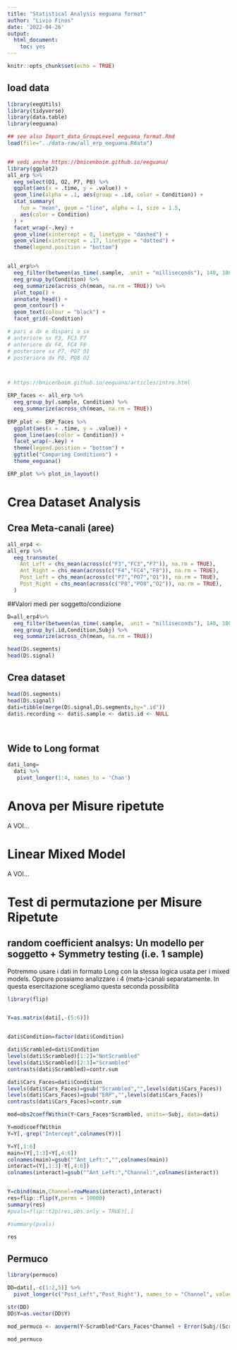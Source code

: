 ---
title: "Statistical Analysis eeguana format"
author: "Livio Finos"
date: '2022-04-26'
output: 
  html_document: 
    toc: yes
---

```{r setup, include=FALSE}
knitr::opts_chunk$set(echo = TRUE)
```

## load data

```{r}
library(eegUtils)
library(tidyverse)
library(data.table)
library(eeguana)

## see also Import_data_GroupLevel_eeguana_format.Rmd
load(file="../data-raw/all_erp_eeguana.Rdata")


## vedi anche https://bnicenboim.github.io/eeguana/
library(ggplot2)
all_erp %>%
  eeg_select(O1, O2, P7, P8) %>%
  ggplot(aes(x = .time, y = .value)) +
  geom_line(alpha = .1, aes(group = .id, color = Condition)) +
  stat_summary(
    fun = "mean", geom = "line", alpha = 1, size = 1.5,
    aes(color = Condition)
  ) +
  facet_wrap(~.key) +
  geom_vline(xintercept = 0, linetype = "dashed") +
  geom_vline(xintercept = .17, linetype = "dotted") +
  theme(legend.position = "bottom")


all_erp%>%
  eeg_filter(between(as_time(.sample, .unit = "milliseconds"), 140, 180)) %>%
  eeg_group_by(Condition) %>%
  eeg_summarize(across_ch(mean, na.rm = TRUE)) %>%
  plot_topo() +
  annotate_head() +
  geom_contour() +
  geom_text(colour = "black") +
  facet_grid(~Condition)

```

```{r}

# pari a dx e dispari a sx
# anteriore sx F3, FC3 F7
# anteriore dx F4, FC4 F8
# posteriore sx P7, PO7 O1
# posteriore dx P8, PO8 O2



# https://bnicenboim.github.io/eeguana/articles/intro.html

ERP_faces <- all_erp %>%
  eeg_group_by(.sample, Condition) %>%
  eeg_summarize(across_ch(mean, na.rm = TRUE))
  
ERP_plot <- ERP_faces %>%
  ggplot(aes(x = .time, y = .value)) +
  geom_line(aes(color = Condition)) +
  facet_wrap(~.key) +
  theme(legend.position = "bottom") +
  ggtitle("Comparing Conditions") +
  theme_eeguana()

ERP_plot %>% plot_in_layout()
```

# Crea Dataset Analysis

## Crea Meta-canali (aree)

```{r}
all_erp4 <-
all_erp %>%
  eeg_transmute(
    Ant_Left = chs_mean(across(c("F3","FC3","F7")), na.rm = TRUE), 
    Ant_Right = chs_mean(across(c("F4","FC4","F8")), na.rm = TRUE), 
    Post_Left = chs_mean(across(c("P7","PO7","O1")), na.rm = TRUE), 
    Post_Right = chs_mean(across(c("P8","PO8","O2")), na.rm = TRUE), 
  )


```

##Valori medi per soggetto/condizione

```{r}
D=all_erp4%>%
  eeg_filter(between(as_time(.sample, .unit = "milliseconds"), 140, 180)) %>%
  eeg_group_by(.id,Condition,Subj) %>%
  eeg_summarize(across_ch(mean, na.rm = TRUE))

head(D$.segments)
head(D$.signal)

```

## Crea dataset

```{r}

head(D$.segments)
head(D$.signal)
dati=tibble(merge(D$.signal,D$.segments,by=".id"))
dati$.recording <- dati$.sample <- dati$.id <- NULL

  
```

## Wide to Long format

```{r}
dati_long=
  dati %>%
   pivot_longer(1:4, names_to = 'Chan')

```

# Anova per Misure ripetute

A VOI...

# Linear Mixed Model

A VOI...


# Test di permutazione per Misure Ripetute 

## random coefficient analsys: Un modello per soggetto + Symmetry testing (i.e. 1 sample)

Potremmo usare i dati in formato Long con la stessa logica usata per i mixed models.
Oppure possiamo analizzare i 4 (meta-)canali separatamente. In questa esercitazione scegliamo questa seconda possibilità

```{r}
library(flip)


Y=as.matrix(dati[,-(5:6)])


dati$Condition=factor(dati$Condition)

dati$Scrambled=dati$Condition
levels(dati$Scrambled)[1:2]="NotScrambled"
levels(dati$Scrambled)[2:3]="Scrambled"
contrasts(dati$Scrambled)=contr.sum

dati$Cars_Faces=dati$Condition
levels(dati$Cars_Faces)=gsub("Scrambled","",levels(dati$Cars_Faces))
levels(dati$Cars_Faces)=gsub("ERP","",levels(dati$Cars_Faces))
contrasts(dati$Cars_Faces)=contr.sum

mod=obs2coeffWithin(Y~Cars_Faces*Scrambled, units=~Subj, data=dati)

Y=mod$coeffWithin
Y=Y[,-grep("Intercept",colnames(Y))]

Y=Y[,1:6]
main=(Y[,1:3]+Y[,4:6])
colnames(main)=gsub("^Ant_Left:","",colnames(main))
interact=(Y[,1:3]-Y[,4:6])
colnames(interact)=gsub("^Ant_Left:","Channel:",colnames(interact))


Y=cbind(main,Channel=rowMeans(interact),interact)
res=flip::flip(Y,perms = 10000)
summary(res)
#pvals=flip::t2p(res,obs.only = TRUE)[,]

#summary(pvals)

res

```

## Permuco

```{r}
library(permuco)

DD=dati[,-c(1:2,5)] %>%
  pivot_longer(c("Post_Left","Post_Right"), names_to = "Channel", values_to = "Y")

str(DD)
DD$Y=as.vector(DD$Y)

mod_permuco <- aovperm(Y~Scrambled*Cars_Faces*Channel + Error(Subj/(Scrambled*Cars_Faces*Channel)), data = DD, method = "Rd_kheradPajouh_renaud")

mod_permuco

```

